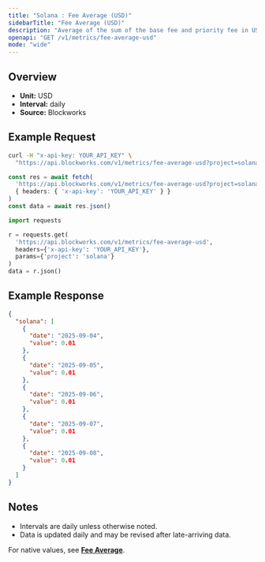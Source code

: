 ```yaml
---
title: "Solana : Fee Average (USD)"
sidebarTitle: "Fee Average (USD)"
description: "Average of the sum of the base fee and priority fee in USD that day"
openapi: "GET /v1/metrics/fee-average-usd"
mode: "wide"
---
```


## Overview

- **Unit:** USD
- **Interval:** daily
- **Source:** Blockworks

## Example Request

<CodeGroup>

```bash cURL
curl -H "x-api-key: YOUR_API_KEY" \
  "https://api.blockworks.com/v1/metrics/fee-average-usd?project=solana"
```

```typescript TypeScript
const res = await fetch(
  'https://api.blockworks.com/v1/metrics/fee-average-usd?project=solana',
  { headers: { 'x-api-key': 'YOUR_API_KEY' } }
)
const data = await res.json()
```

```python Python
import requests

r = requests.get(
  'https://api.blockworks.com/v1/metrics/fee-average-usd',
  headers={'x-api-key': 'YOUR_API_KEY'},
  params={'project': 'solana'}
)
data = r.json()
```

</CodeGroup>

## Example Response

```json
{
  "solana": [
    {
      "date": "2025-09-04",
      "value": 0.01
    },
    {
      "date": "2025-09-05",
      "value": 0.01
    },
    {
      "date": "2025-09-06",
      "value": 0.01
    },
    {
      "date": "2025-09-07",
      "value": 0.01
    },
    {
      "date": "2025-09-08",
      "value": 0.01
    }
  ]
}
```

## Notes
- Intervals are daily unless otherwise noted.
- Data is updated daily and may be revised after late-arriving data.


<Note>For native values, see **[Fee Average](./fee-average)**.</Note>